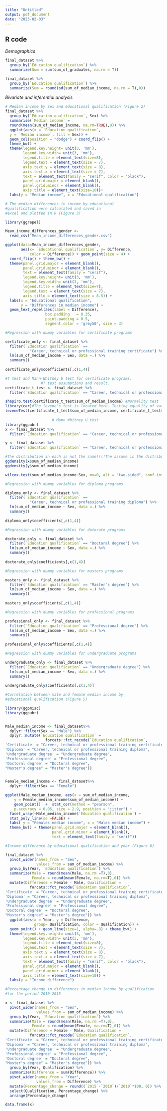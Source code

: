---
title: "Untitled"
output: pdf_document
date: "2023-02-03"
---

## R code

*Demographics*

```{r, eval=FALSE}
final_dataset %>% 
  group_by(`Education qualification`) %>% 
  summarize(Sum = sum(sum_of_graduates, na.rm = T))
```


```{r, eval=FALSE}
final_dataset %>% 
  group_by(`Education qualification`) %>% 
  summarize(Sum = round(sd(sum_of_median_income, na.rm = T),0))

```

*Bivariate and inferential analysis*


```{r, fig.cap = "Median income by sex and educational qualification", fig.height=3, message =FALSE, eval=FALSE}
# Median income by sex and educational qualification (Figure 2)
final_dataset %>% 
  group_by(`Education qualification`, Sex) %>%
  summarise(`Median income` = 
  round(mean(sum_of_median_income, na.rm=TRUE),0)) %>% 
  ggplot(aes(x = `Education qualification`, 
  y = `Median income`, fill = Sex)) + 
  geom_col(position = "dodge") + coord_flip() +  
  theme_bw() + 
  theme(legend.key.height= unit(3, 'mm'), 
        legend.key.width= unit(3, 'mm'), 
        legend.title = element_text(size=8),
        legend.text = element_text(size = 7),
        axis.text.y = element_text(size = 8),  
        axis.text.x = element_text(size = 7),
        text = element_text(family = "serif", color = "black"), 
        panel.grid.major = element_blank(),
        panel.grid.minor = element_blank(), 
        axis.title = element_text(size=10))+ 
  labs(y = "Median income", x = "Educational qualification") 
```


```{r, eval=FALSE, warning=FALSE, fig.cap = "Mean median differences in income by educational qualification", message=FALSE, fig.height=3.5}
# The median differences in income by educational
#qualification were calculated and saved in 
#excel and plotted in R (Figure 3)

library(ggrepel)

Mean_income_differences_gender <- 
  read_csv("Mean_income_differences_gender.csv")

ggplot(data=Mean_income_differences_gender, 
       aes(x= `Educational qualification`, y= Difference, 
           color = Difference)) + geom_point(size = 4) + 
  coord_flip() + theme_bw() + 
  theme(panel.grid.major = element_blank(),
        panel.grid.minor = element_blank(), 
        text = element_text(family = "serif"),
        legend.key.height= unit(3, 'mm'), 
        legend.key.width= unit(3, 'mm'), 
        legend.title = element_text(size=7), 
        legend.text = element_text(size = 7), 
        axis.title = element_text(size = 8.5)) + 
  labs(x = "Educational qualification", 
       y = "Differences in median income") + 
  geom_text_repel(aes(label = Difference), 
                  box.padding   = 0.35,  
                  point.padding = 0.5, 
                  segment.color = 'grey50', size = 3)


```
<!-- Regression with dummy variables -->

<!-- When we use the contrasts(final_dataset$Sex) function, it tells us what the levels are coded as.  -->

```{r, eval=FALSE}

#Regression with dummy variables for certificate programs

certificate_only <- final_dataset %>% 
  filter(`Education qualification` == 
           "Career, technical or professional training certificate") %>% 
  lm(sum_of_median_income ~ Sex, data =.) %>% 
  summary()
  
certificate_only$coefficients[,c(1,4)]

```


```{r, include=FALSE, eval=FALSE}
#T test and Mann-Whitney U test for certificate programs. 
                #T test assumptions and result.
certificate_t_test <- final_dataset %>% 
  filter(`Education qualification` == "Career, technical or professional training certificate") 

shapiro.test(certificate_t_test$sum_of_median_income) #Normality test
library(car)#The levene's test is located here. Testing equality of variance.
leveneTest(certificate_t_test$sum_of_median_income, certificate_t_test$Sex, center=mean)
  
                     # Mann Whitney U test
library(ggpubr)
x <- final_dataset %>% 
  filter(`Education qualification` == "Career, technical or professional training certificate", Sex == "Male")

y <- final_dataset %>% 
  filter(`Education qualification` == "Career, technical or professional training certificate", Sex == "Female")

#The distribution in each is not the same!!!!The assume is the distribution in each must be about the same. Do some reading here.
ggdensity(x$sum_of_median_income)
ggdensity(y$sum_of_median_income)

wilcox.test(sum_of_median_income~Sex, mu=0, alt = "two.sided", conf.int=T, conf.level=0.95,exact =F, data = certificate_t_test)
```


```{r, eval=FALSE}
#Regression with dummy variables for diploma programs

diploma_only <- final_dataset %>% 
  filter(`Education qualification` == 
           "Career, technical or professional training diploma") %>% 
  lm(sum_of_median_income ~ Sex, data =.) %>% 
  summary()
  
diploma_only$coefficients[,c(1,4)]
```


```{r, eval=FALSE}
#Regression with dummy variables for dotorate programs

doctorate_only <- final_dataset %>% 
  filter(`Education qualification` == "Doctoral degree") %>% 
  lm(sum_of_median_income ~ Sex, data =.) %>% 
  summary()
  
doctorate_only$coefficients[,c(1,4)]
```

```{r, eval=FALSE}
#Regression with dummy variables for masters programs

masters_only <- final_dataset %>% 
  filter(`Education qualification` == "Master's degree") %>% 
  lm(sum_of_median_income ~ Sex, data =.) %>% 
  summary()
  
masters_only$coefficients[,c(1,4)]
```


```{r, eval=FALSE}
#Regression with dummy variables for professional programs

professional_only <- final_dataset %>% 
  filter(`Education qualification` == "Professional degree") %>% 
  lm(sum_of_median_income ~ Sex, data =.) %>% 
  summary()
  
professional_only$coefficients[,c(1,4)]
```

```{r, eval=FALSE}
#Regression with dummy variables for undergraduate programs

undergraduate_only <- final_dataset %>% 
  filter(`Education qualification` == "Undergraduate degree") %>% 
  lm(sum_of_median_income ~ Sex, data =.) %>% 
  summary()
  
undergraduate_only$coefficients[,c(1,4)]

```

```{r eval=FALSE, message=FALSE, warning=FALSE, fig.cap="Linear regression of male and female income by educational qualification", fig.width=6, fig.height=4}

#Correlation between male and female median income by 
#educational qualification (Figure 5)

library(ggpmisc)
library(ggpubr)


Male_median_income <- final_dataset%>% 
  dplyr::filter(Sex == "Male") %>% 
  dplyr::mutate(`Education qualification` = 
                  forcats::fct_recode(`Education qualification`, 
'Certificate' = "Career, technical or professional training certificate",
'Diploma' = "Career, technical or professional training diploma",
'Undergraduate degree' = "Undergraduate degree",
'Professional degree' = "Professional degree",
'Doctoral degree' = "Doctoral degree",
"Master's degree" = "Master's degree"))


Female_median_income <- final_dataset%>% 
  dplyr::filter(Sex == "Female")

ggplot(Male_median_income, aes(x = sum_of_median_income, 
    y = Female_median_income$sum_of_median_income)) + 
    geom_point()  +  stat_cor(method = "pearson",
    p.accuracy = 0.05, size = 2.9, position = "jitter") + 
  facet_wrap(~Male_median_income$`Education qualification`) + 
  stat_poly_line(se =FALSE) + 
  labs( y = "Females median income", x = "Males median income") + 
  theme_bw() + theme(panel.grid.major = element_blank(),
                     panel.grid.minor = element_blank(), 
                     text = element_text(family = "serif")) 


```


```{r, eval=FALSE, message=FALSE, fig.cap="Income difference by education qualification and year", fig.height=4,warning=FALSE}
#Income difference by educational qualification and year (Figure 6)

final_dataset %>% 
  pivot_wider(names_from = "Sex",
              values_from = sum_of_median_income) %>% 
  group_by(Year, `Education qualification`) %>% 
  summarize(Male = round(mean(Male, na.rm =T),0), 
            Female = round(mean(Female, na.rm=T),0)) %>% 
  mutate(Difference = Female - Male, Qualification = 
           forcats::fct_recode(`Education qualification`, 
'Certificate' = "Career, technical or professional training certificate",
'Diploma' = "Career, technical or professional training diploma",
'Undergraduate degree' = "Undergraduate degree",
'Professional degree' = "Professional degree",
'Doctoral degree' = "Doctoral degree",
"Master's degree" = "Master's degree")) %>% 
  ggplot(aes(x = Year, y = Difference, 
             group= Qualification, color = Qualification)) + 
  geom_point() + geom_line(size=1, alpha=.8) + theme_bw() + 
  theme(legend.key.height= unit(3, 'mm'), 
        legend.key.width= unit(3, 'mm'), 
        legend.title = element_text(size=8), 
        legend.text = element_text(size = 7), 
        axis.text.y = element_text(size = 8),  
        axis.text.x = element_text(size = 7), 
        text = element_text(family = "serif", color = "black"), 
        panel.grid.major = element_blank(), 
        panel.grid.minor = element_blank(), 
        axis.title = element_text(size=10)) + 
  labs(y = "Income difference")


```


```{r, warning=FALSE, message=FALSE, comment= NA}

#Percentage change in differences in median income by qualification
#for the period 2010-2015

x <- final_dataset %>% 
  pivot_wider(names_from = "Sex",
              values_from = sum_of_median_income) %>% 
  group_by(Year, `Education qualification`) %>% 
  summarize(Male = round(mean(Male, na.rm =T),0), 
            Female = round(mean(Female, na.rm=T),0)) %>% 
  mutate(Difference = Female - Male, Qualification = 
           forcats::fct_recode(`Education qualification`, 
'Certificate' = "Career, technical or professional training certificate",
'Diploma' = "Career, technical or professional training diploma",
'Undergraduate degree' = "Undergraduate degree",
'Professional degree' = "Professional degree",
'Doctoral degree' = "Doctoral degree",
"Master's degree" = "Master's degree")) %>% 
  group_by(Year, Qualification) %>% 
  summarize(Difference = sum(Difference)) %>% 
  pivot_wider(names_from = "Year",
              values_from = Difference) %>% 
  mutate(Percentage_change = round((`2015`-`2010`)/`2010`*100, 0)) %>% 
  select(Qualification, Percentage_change) %>% 
  arrange(Percentage_change) 

data.frame(x)

```